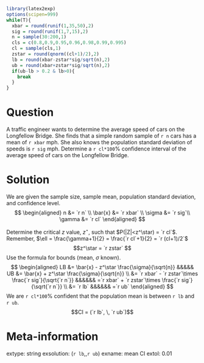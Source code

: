 ```r
library(latex2exp)
options(scipen=999)
while(T){
  xbar = round(runif(1,35,50),2)
  sig = round(runif(1,7,15),2)
  n = sample(30:200,1)
  cls = c(0.8,0.9,0.95,0.96,0.98,0.99,0.995)
  cl = sample(cls,1)
  zstar = round(qnorm((cl+1)/2),2)
  lb = round(xbar-zstar*sig/sqrt(n),2)
  ub = round(xbar+zstar*sig/sqrt(n),2)
  if(ub-lb > 0.2 & lb>0){
    break
  }
}
```

Question
========

A traffic engineer wants to determine the average speed of cars on the Longfellow Bridge. She finds that a simple random sample of `r n` cars has a mean of `r xbar` mph. She also knows the population standard deviation of speeds is `r sig` mph. Determine a `r cl*100`% confidence interval of the average speed of cars on the Longfellow Bridge.


Solution
========

We are given the sample size, sample mean, population standard deviation, and confidence level.
$$
\begin{aligned}
n &= `r n` \\
\bar{x} &= `r xbar` \\
\sigma &= `r sig`\\
\gamma &= `r cl`
\end{aligned}
$$

Determine the critical $z$ value, $z^\star$, such that $P(|Z|<z^\star) = `r cl`$. Remember, $\ell = \frac{\gamma+1}{2} = \frac{`r cl`+1}{2} = `r (cl+1)/2`$
$$z^\star = `r zstar` $$
Use the formula for bounds (mean, $\sigma$ known).
$$
\begin{aligned}
LB &= \bar{x} - z^\star \frac{\sigma}{\sqrt{n}} &&&&& UB &= \bar{x} + z^\star \frac{\sigma}{\sqrt{n}} \\
   &= `r xbar` - `r zstar`\times \frac{`r sig`}{\sqrt{`r n`}} &&&&&& =`r xbar` + `r zstar`\times \frac{`r sig`}{\sqrt{`r n`}} \\
   &= `r lb` &&&&&& =`r ub` 
\end{aligned}
$$
We are `r cl*100`% confident that the population mean is between `r lb` and `r ub`.
$$CI = (`r lb`, \, `r ub`)$$


Meta-information
============
extype: string
exsolution: (`r lb`,\,`r ub`) 
exname: mean CI
extol: 0.01

